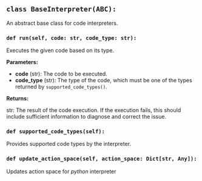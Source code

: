 <a id="camel.interpreters.base"></a>

<a id="camel.interpreters.base.BaseInterpreter"></a>

## `class BaseInterpreter(ABC):`

An abstract base class for code interpreters.

<a id="camel.interpreters.base.BaseInterpreter.run"></a>

### `def run(self, code: str, code_type: str):`

Executes the given code based on its type.

**Parameters:**

- **code** (str): The code to be executed.
- **code_type** (str): The type of the code, which must be one of the types returned by `supported_code_types()`.

**Returns:**

  str: The result of the code execution. If the execution fails, this
should include sufficient information to diagnose and correct
the issue.

<a id="camel.interpreters.base.BaseInterpreter.supported_code_types"></a>

### `def supported_code_types(self):`

Provides supported code types by the interpreter.

<a id="camel.interpreters.base.BaseInterpreter.update_action_space"></a>

### `def update_action_space(self, action_space: Dict[str, Any]):`

Updates action space for *python* interpreter
